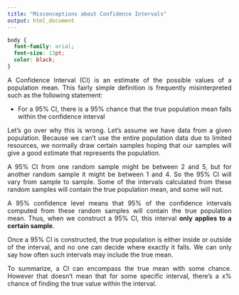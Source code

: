 ```yaml
---
title: "Misconceptions about Confidence Intervals"
output: html_document
---
```


```css
body {
  font-family: arial;
  font-size: 13pt;
  color: black;
}
```

<style> body {text-align: justify} </style>

A Confidence Interval (CI) is an estimate of the possible values of a population mean. This fairly simple definition is frequently misinterpreted such as the following statement:

-   For a 95% CI, there is a 95% chance that the true population mean falls within the confidence interval

Let's go over why this is wrong. Let's assume we have data from a given population. Because we can't use the entire population data due to limited resources, we normally draw certain samples hoping that our samples will give a good estimate that represents the population.

A 95% CI from one random sample might be between 2 and 5, but for another random sample it might be between 1 and 4. So the 95% CI will vary from sample to sample. Some of the intervals calculated from these random samples will contain the true population mean, and some will not.

A 95% confidence level means that 95% of the confidence intervals computed from these random samples will contain the true population mean. Thus, when we construct a 95% CI, this interval **only applies to a certain sample**.

Once a 95% CI is constructed, the true population is either inside or outside of the interval, and no one can decide where exactly it falls. We can only say how often such intervals may include the true mean.

To summarize, a CI can encompass the true mean with some chance. However that doesn't mean that for some specific interval, there's a x% chance of finding the true value within the interval.

